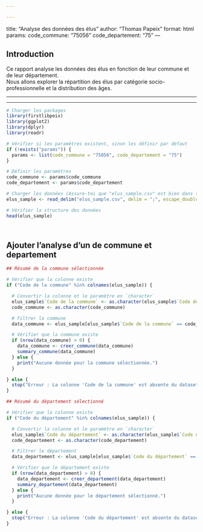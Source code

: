 ```yaml
---

---
```

title: "Analyse des données des élus"
author: "Thomas Papeix"
format: html
params:
  code_commune: "75056"
  code_departement: "75"
---

## Introduction

Ce rapport analyse les données des élus en fonction de leur commune et de leur département.\
Nous allons explorer la répartition des élus par catégorie socio-professionnelle et la distribution des âges.

------------------------------------------------------------------------

---

```r
# Charger les packages
library(firstlibpeix)
library(ggplot2)
library(dplyr)
library(readr)

# Vérifier si les paramètres existent, sinon les définir par défaut
if (!exists("params")) {
  params <- list(code_commune = "75056", code_departement = "75")
}

# Définir les paramètres
code_commune <- params$code_commune
code_departement <- params$code_departement

# Charger les données (Assure-toi que "elus_sample.csv" est bien dans ton projet)
elus_sample <- read_delim("elus_sample.csv", delim = ";", escape_double = FALSE, trim_ws = TRUE)

# Vérifier la structure des données
head(elus_sample)




```

## **Ajouter l’analyse d’un de commune et departement** 

```r
## Résumé de la commune sélectionnée

# Vérifier que la colonne existe
if ("Code de la commune" %in% colnames(elus_sample)) {

  # Convertir la colonne et le paramètre en `character`
  elus_sample$`Code de la commune` <- as.character(elus_sample$`Code de la commune`)
  code_commune <- as.character(code_commune)

  # Filtrer la commune
  data_commune <- elus_sample[elus_sample$`Code de la commune` == code_commune, ]

  # Vérifier que la commune existe
  if (nrow(data_commune) > 0) {
    data_commune <- creer_commune(data_commune)
    summary_commune(data_commune)
  } else {
    print("Aucune donnée pour la commune sélectionnée.")
  }

} else {
  stop("Erreur : La colonne 'Code de la commune' est absente du dataset.")
}


```

```r
## Résumé du département sélectionné

# Vérifier que la colonne existe
if ("Code du département" %in% colnames(elus_sample)) {

  # Convertir la colonne et le paramètre en `character`
  elus_sample$`Code du département` <- as.character(elus_sample$`Code du département`)
  code_departement <- as.character(code_departement)

  # Filtrer le département
  data_departement <- elus_sample[elus_sample$`Code du département` == code_departement, ]

  # Vérifier que le département existe
  if (nrow(data_departement) > 0) {
    data_departement <- creer_departement(data_departement)
    summary_departement(data_departement)
  } else {
    print("Aucune donnée pour le département sélectionné.")
  }

} else {
  stop("Erreur : La colonne 'Code du département' est absente du dataset.")
}

```
